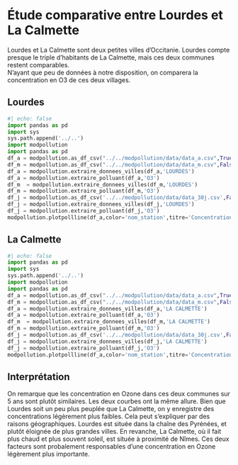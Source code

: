 # Étude comparative entre Lourdes et La Calmette

Lourdes et La Calmette sont deux petites villes d'Occitanie. Lourdes compte presque le triple d'habitants de La Calmette, mais ces deux communes restent comparables.    
N'ayant que peu de données à notre disposition, on comparera la concentration en O3 de ces deux villages.

## Lourdes
```python
#| echo: false
import pandas as pd
import sys
sys.path.append('../..')
import modpollution
import pandas as pd
df_a = modpollution.as_df_csv("../../modpollution/data/data_a.csv",True)
df_m = modpollution.as_df_csv("../../modpollution/data/data_m.csv",False)
df_a = modpollution.extraire_donnees_villes(df_a,'LOURDES')
df_a = modpollution.extraire_polluant(df_a,'O3')
df_m  = modpollution.extraire_donnees_villes(df_m,'LOURDES')
df_m = modpollution.extraire_polluant(df_m,'O3')
df_j = modpollution.as_df_csv('../../modpollution/data/data_30j.csv',False)
df_j = modpollution.extraire_donnees_villes(df_j,'LOURDES')
df_j = modpollution.extraire_polluant(df_j,'O3')
modpollution.plotpollline(df_a,color='nom_station',titre='Concentration O3 à Lourdes par station (5 dernières années)')

```

## La Calmette

```python
#| echo: false
import pandas as pd
import sys
sys.path.append('../..')
import modpollution
import pandas as pd
df_a = modpollution.as_df_csv("../../modpollution/data/data_a.csv",True)
df_m = modpollution.as_df_csv("../../modpollution/data/data_m.csv",False)
df_a = modpollution.extraire_donnees_villes(df_a,'LA CALMETTE')
df_a = modpollution.extraire_polluant(df_a,'O3')
df_m  = modpollution.extraire_donnees_villes(df_m,'LA CALMETTE')
df_m = modpollution.extraire_polluant(df_m,'O3')
df_j = modpollution.as_df_csv('../../modpollution/data/data_30j.csv',False)
df_j = modpollution.extraire_donnees_villes(df_j,'LA CALMETTE')
df_j = modpollution.extraire_polluant(df_j,'O3')
modpollution.plotpollline(df_a,color='nom_station',titre='Concentration O3 à La Calmette par station (5 dernières années)')

```


## Interprétation
On remarque que les concentration en Ozone dans ces deux communes sur 5 ans sont plutôt similaires. Les deux courbes ont la même allure. Bien que Lourdes soit un peu plus peuplée que La Calmette, on y enregistre des concentrations légèrement plus faibles. Cela peut s'expliquer par des raisons géographiques. Lourdes est située dans la chaîne des Pyrénées, et plutôt éloignée de plus grandes villes. En revanche, La Calmette, où il fait plus chaud et plus souvent soleil, est située à proximité de Nîmes. Ces deux facteurs sont probalement responsables d'une concentration en Ozone légèrement plus importante.
